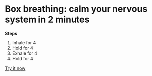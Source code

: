 
# Box breathing: calm your nervous system in 2 minutes

**Steps**
1. Inhale for 4
2. Hold for 4
3. Exhale for 4
4. Hold for 4

[Try it now](/calm/box-breathing)
